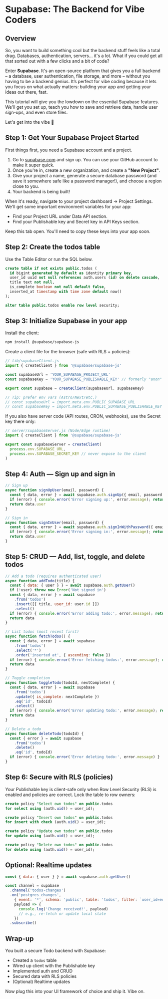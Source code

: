 # Supabase: The Backend for Vibe Coders

## Overview
So, you want to build something cool but the backend stuff feels like a total drag. Databases, authentication, servers... it's a lot. What if you could get all that sorted out with a few clicks and a bit of code?

Enter **Supabase**. It's an open-source platform that gives you a full backend – a database, user authentication, file storage, and more – without you having to be a backend genius. It’s perfect for vibe coding because it lets you focus on what actually matters: building your app and getting your ideas out there, fast.

This tutorial will give you the lowdown on the essential Supabase features. We'll get you set up, teach you how to save and retrieve data, handle user sign-ups, and even store files. 

Let's get into the vibe 🤗

## **Step 1: Get Your Supabase Project Started**

First things first, you need a Supabase account and a project.

1.  Go to [supabase.com](https://supabase.com/) and sign up. You can use your GitHub account to make it super quick.
2.  Once you're in, create a new organization, and create a **"New Project"**.
3.  Give your project a name, generate a secure database password (and save it somewhere safe like a password manager!), and choose a region close to you.
4.  Your backend is being built!

When it's ready, navigate to your project dashboard -> Project Settings. We'll get some important environment variables for your app:

- Find your Project URL under Data API section.
- Find your Publishable key and Secret key in API Keys section.

Keep this tab open. You'll need to copy these keys into your app soon.

## Step 2: Create the todos table

Use the Table Editor or run the SQL below.

```sql
create table if not exists public.todos (
  id bigint generated by default as identity primary key,
  user_id uuid not null references auth.users (id) on delete cascade,
  title text not null,
  is_complete boolean not null default false,
  inserted_at timestamp with time zone default now()
);

alter table public.todos enable row level security;
```

## Step 3: Initialize Supabase in your app

Install the client:

```bash
npm install @supabase/supabase-js
```

Create a client file for the browser (safe with RLS + policies):

```javascript
// lib/supabaseClient.js
import { createClient } from '@supabase/supabase-js'

const supabaseUrl = 'YOUR_SUPABASE_PROJECT_URL'
const supabaseKey = 'YOUR_SUPABASE_PUBLISHABLE_KEY' // formerly "anon" key

export const supabase = createClient(supabaseUrl, supabaseKey)

// Tip: prefer env vars (Astro/Next/etc.)
// const supabaseUrl = import.meta.env.PUBLIC_SUPABASE_URL
// const supabaseKey = import.meta.env.PUBLIC_SUPABASE_PUBLISHABLE_KEY
```

If you also have server code (API routes, CRON, webhooks), use the Secret key there only:

```javascript
// server/supabaseServer.js (Node/Edge runtime)
import { createClient } from '@supabase/supabase-js'

export const supabaseServer = createClient(
  process.env.SUPABASE_URL,
  process.env.SUPABASE_SECRET_KEY // never expose to the client
)
```

## Step 4: Auth — Sign up and sign in

```javascript
// Sign up
async function signUpUser(email, password) {
  const { data, error } = await supabase.auth.signUp({ email, password })
  if (error) { console.error('Error signing up:', error.message); return null }
  return data.user
}

// Sign in
async function signInUser(email, password) {
  const { data, error } = await supabase.auth.signInWithPassword({ email, password })
  if (error) { console.error('Error signing in:', error.message); return null }
  return data.user
}
```

## Step 5: CRUD — Add, list, toggle, and delete todos

```javascript
// Add a todo (requires authenticated user)
async function addTodo(title) {
  const { data: { user } } = await supabase.auth.getUser()
  if (!user) throw new Error('Not signed in')
  const { data, error } = await supabase
    .from('todos')
    .insert([{ title, user_id: user.id }])
    .select()
  if (error) { console.error('Error adding todo:', error.message); return null }
  return data
}

// List todos (most recent first)
async function fetchTodos() {
  const { data, error } = await supabase
    .from('todos')
    .select('*')
    .order('inserted_at', { ascending: false })
  if (error) { console.error('Error fetching todos:', error.message); return [] }
  return data
}

// Toggle completion
async function toggleTodo(todoId, nextComplete) {
  const { data, error } = await supabase
    .from('todos')
    .update({ is_complete: nextComplete })
    .eq('id', todoId)
    .select()
  if (error) { console.error('Error updating todo:', error.message); return null }
  return data
}

// Delete a todo
async function deleteTodo(todoId) {
  const { error } = await supabase
    .from('todos')
    .delete()
    .eq('id', todoId)
  if (error) { console.error('Error deleting todo:', error.message) }
}
```

## Step 6: Secure with RLS (policies)

Your Publishable key is client-safe only when Row Level Security (RLS) is enabled and policies are correct. Lock the table to row owners:

```sql
create policy "Select own todos" on public.todos
for select using (auth.uid() = user_id);

create policy "Insert own todos" on public.todos
for insert with check (auth.uid() = user_id);

create policy "Update own todos" on public.todos
for update using (auth.uid() = user_id);

create policy "Delete own todos" on public.todos
for delete using (auth.uid() = user_id);
```

## Optional: Realtime updates

```javascript
const { data: { user } } = await supabase.auth.getUser()

const channel = supabase
  .channel('todos-changes')
  .on('postgres_changes',
    { event: '*', schema: 'public', table: 'todos', filter: `user_id=eq.${user.id}` },
    payload => {
      console.log('Change received!', payload)
      // e.g., re-fetch or update local state
    })
  .subscribe()
```

## Wrap-up

You built a secure Todo backend with Supabase:
- Created a `todos` table
- Wired up client with the Publishable key
- Implemented auth and CRUD
- Secured data with RLS policies
- (Optional) Realtime updates

Now plug this into your UI framework of choice and ship it. Vibe on.